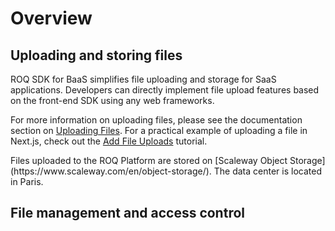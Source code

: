 
# Overview

## Uploading and storing files

ROQ SDK for BaaS simplifies file uploading and storage for SaaS applications. Developers can directly implement file upload features based on the front-end SDK using any web frameworks. 

For more information on uploading files, please see the documentation section on [Uploading Files](/files/uploading-files). For a practical example of uploading a file in Next.js, check out the [Add File Uploads](/next-js/add-file-uploads) tutorial.

<Callout type="info">
Files uploaded to the ROQ Platform are stored on [Scaleway Object Storage](https://www.scaleway.com/en/object-storage/). The data center is located in Paris. 
</Callout>

## File management and access control
